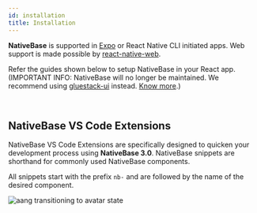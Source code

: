 ```yaml
---
id: installation
title: Installation
---
```



**NativeBase** is supported in [Expo](https://docs.expo.dev/get-started/installation/) or React Native CLI initiated apps. Web support is made possible by [react-native-web](https://necolas.github.io/react-native-web/).

Refer the guides shown below to setup NativeBase in your React app.
(IMPORTANT INFO: NativeBase will no longer be maintained. We recommend using [gluestack-ui](https://ui.gluestack.io/) instead. [Know more](https://nativebase.io/blogs/road-ahead-with-gluestack-ui).)

<Box>
  <Box mt="4" mb="8">
    <InstallationTiles />
  </Box>
</Box>

<br />

## NativeBase VS Code Extensions

NativeBase VS Code Extensions are specifically designed to quicken your development process using **NativeBase 3.0**.
NativeBase snippets are shorthand for commonly used NativeBase components.

All snippets start with the prefix `nb-` and are followed by the name of the desired component.

<AspectRatio ratio={1.7} w="100%" maxW="1056">
  <Image
    resizeMode="contain"
    source={{ uri: "https://cdn.nativebase.io/NativeBaseSnippet.gif" }}
    alt="aang transitioning to avatar state"
  />
</AspectRatio>
